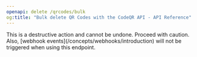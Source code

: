 ```yaml
---
openapi: delete /qrcodes/bulk
og:title: "Bulk delete QR Codes with the CodeQR API - API Reference"
---
```


<Warning>
  This is a destructive action and cannot be undone. Proceed with caution. Also,
  [webhook events](/concepts/webhooks/introduction) will not be triggered when
  using this endpoint.
</Warning>
